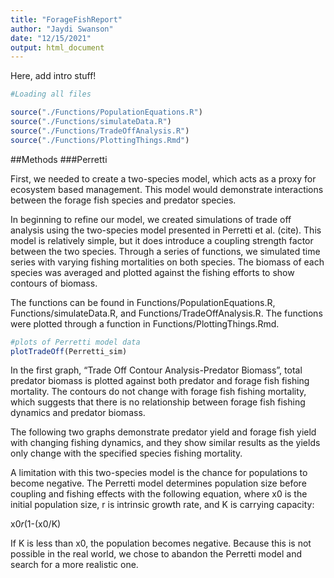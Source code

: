 ```yaml
---
title: "ForageFishReport"
author: "Jaydi Swanson"
date: "12/15/2021"
output: html_document
---
```


Here, add intro stuff!


```r
#Loading all files

source("./Functions/PopulationEquations.R")
source("./Functions/simulateData.R")
source("./Functions/TradeOffAnalysis.R")
source("./Functions/PlottingThings.Rmd")
```

##Methods
###Perretti

First, we needed to create a two-species model, which acts as a proxy for ecosystem based management. This model would demonstrate interactions between the forage fish species and predator species. 

In beginning to refine our model, we created simulations of trade off analysis using the two-species model presented in Perretti et al. (cite). This model is relatively simple, but it does introduce a coupling strength factor between the two species. Through a series of functions, we simulated time series with varying fishing mortalities on both species. The biomass of each species was averaged and plotted against the fishing efforts to show contours of biomass. 

The functions can be found in Functions/PopulationEquations.R, Functions/simulateData.R, and Functions/TradeOffAnalysis.R. The functions were plotted through a function in Functions/PlottingThings.Rmd.
```r
#plots of Perretti model data
plotTradeOff(Perretti_sim)
```
In the first graph, "Trade Off Contour Analysis-Predator Biomass", total predator biomass is plotted against both predator and forage fish fishing mortality. The contours do not change with forage fish fishing mortality, which suggests that there is no relationship between forage fish fishing dynamics and predator biomass. 

The following two graphs demonstrate predator yield and forage fish yield with changing fishing dynamics, and they show similar results as the yields only change with the specified species fishing mortality. 

A limitation with this two-species model is the chance for populations to become negative. The Perretti model determines population size before coupling and fishing effects with the following equation, where x0 is the initial population size, r is intrinsic growth rate, and K is carrying capacity:

x0*r*(1-(x0/K)

If K is less than x0, the population becomes negative. Because this is not possible in the real world, we chose to abandon the Perretti model and search for a more realistic one. 

